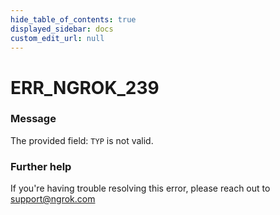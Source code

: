```yaml
---
hide_table_of_contents: true
displayed_sidebar: docs
custom_edit_url: null
---
```



# ERR_NGROK_239

### Message

The provided field: `TYP` is not valid.

### Further help

If you're having trouble resolving this error, please reach out to [support@ngrok.com](mailto:support@ngrok.com?subject=Help%20with%20ERR_NGROK_239)

<ErrorDetails error="err_ngrok_239" />
